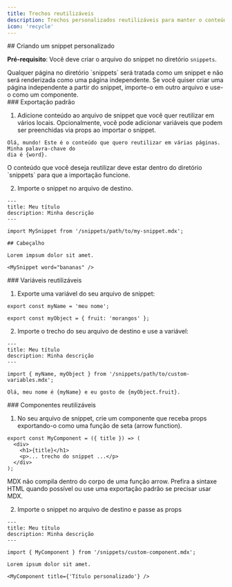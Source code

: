 ```yaml
---
title: Trechos reutilizáveis
description: Trechos personalizados reutilizáveis para manter o conteúdo em sincronia
icon: 'recycle'
---
```



<SnippetIntro />


<div id="creating-a-custom-snippet">
  ## Criando um snippet personalizado
</div>

**Pré-requisito**: Você deve criar o arquivo do snippet no diretório `snippets`.

<Note>
  Qualquer página no diretório `snippets` será tratada como um snippet e não
  será renderizada como uma página independente. Se você quiser criar uma página
  independente a partir do snippet, importe-o em outro arquivo e use-o como um
  componente.
</Note>

<div id="default-export">
  ### Exportação padrão
</div>

1. Adicione conteúdo ao arquivo de snippet que você quer reutilizar em vários
   locais. Opcionalmente, você pode adicionar variáveis que podem ser preenchidas via props
   ao importar o snippet.

```mdx snippets/meu-snippet.mdx
Olá, mundo! Este é o conteúdo que quero reutilizar em várias páginas. Minha palavra-chave do
dia é {word}.
```

<Warning>
  O conteúdo que você deseja reutilizar deve estar dentro do diretório `snippets`
  para que a importação funcione.
</Warning>

2. Importe o snippet no arquivo de destino.

```mdx arquivo-de-destino.mdx
---
title: Meu título
description: Minha descrição
---

import MySnippet from '/snippets/path/to/my-snippet.mdx';

## Cabeçalho

Lorem impsum dolor sit amet.

<MySnippet word="bananas" />
```


<div id="reusable-variables">
  ### Variáveis reutilizáveis
</div>

1. Exporte uma variável do seu arquivo de snippet:

```mdx trechos/caminho/para/variaveis-personalizadas.mdx
export const myName = 'meu nome';

export const myObject = { fruit: 'morangos' };
```

2. Importe o trecho do seu arquivo de destino e use a variável:

```mdx arquivo-de-destino.mdx
---
title: Meu título
description: Minha descrição
---

import { myName, myObject } from '/snippets/path/to/custom-variables.mdx';

Olá, meu nome é {myName} e eu gosto de {myObject.fruit}.
```


<div id="reusable-components">
  ### Componentes reutilizáveis
</div>

1. No seu arquivo de snippet, crie um componente que receba props exportando-o
   como uma função de seta (arrow function).

```mdx snippets/custom-component.mdx
export const MyComponent = ({ title }) => (
  <div>
    <h1>{title}</h1>
    <p>... trecho do snippet ...</p>
  </div>
);
```

<Warning>
  MDX não compila dentro do corpo de uma função arrow. Prefira a sintaxe HTML
  quando possível ou use uma exportação padrão se precisar usar MDX.
</Warning>

2. Importe o snippet no arquivo de destino e passe as props

```mdx arquivo-de-destino.mdx
---
title: Meu título
description: Minha descrição
---

import { MyComponent } from '/snippets/custom-component.mdx';

Lorem ipsum dolor sit amet.

<MyComponent title={'Título personalizado'} />
```
